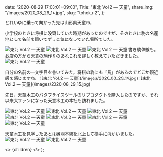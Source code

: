 
  date: "2020-08-29 17:03:01+09:00",
  Title: "東北 Vol.2 ― 天童",
  share_img: "/images/2020_08_29_14.jpg",
  slug: "tohoku-2",
};

とれいゆに乗って向かった先は山形県天童市。

小学校のときに将棋に没頭していた時期があったのですが、そのときに駒の名産地として名前を聞いてずっと気になっていた場所でした。

![東北 Vol.2 ― 天童](/images/2020_08_29_10.jpg)
![東北 Vol.2 ― 天童](/images/2020_08_29_11.jpg)
![東北 Vol.2 ― 天童](/images/2020_08_29_12.jpg)
書き駒体験も。<br />
お店の方から天童の駒作りのあれこれを詳しく教えていただきました。
![東北 Vol.2 ― 天童](/images/2020_08_29_13.jpg)

<span className="caption">
  自分の名前の一文字目を書いてみた。将棋の駒にも「馬」があるのでどこか親近感を感じますね。
</span>
![東北 Vol.2 ― 天童](/images/2020_08_29_14.jpg) ![東北 Vol.2 ― 天童](/images/2020_08_29_15.jpg)

先日、天童木工のバタフライスツールのリプロダクトを購入したのですが、それ以来大ファンになった天童木工の本社も訪れました。

![東北 Vol.2 ― 天童](/images/2020_08_29_16.jpg)
![東北 Vol.2 ― 天童](/images/2020_08_29_17.jpg)
![東北 Vol.2 ― 天童](/images/2020_08_29_18.jpg)
![東北 Vol.2 ― 天童](/images/2020_08_29_19.jpg)
![東北 Vol.2 ― 天童](/images/2020_08_29_20.jpg)
![東北 Vol.2 ― 天童](/images/2020_08_29_21.jpg)
![東北 Vol.2 ― 天童](/images/2020_08_29_22.jpg)

天童木工を見学したあとは奥羽本線を北上して横手に向かいました。
![東北 Vol.2 ― 天童](/images/2020_08_29_23.jpg)
![東北 Vol.2 ― 天童](/images/2020_08_29_24.jpg)

  <>
    <Head>
      <title>{meta.Title} | 異郷好実</title>
    </Head>
    <PostLayout meta={meta}>{children}</PostLayout>
  </>
);
